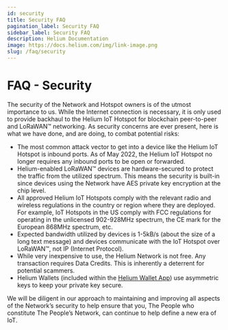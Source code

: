 ```yaml
---
id: security
title: Security FAQ
pagination_label: Security FAQ
sidebar_label: Security FAQ
description: Helium Documentation
image: https://docs.helium.com/img/link-image.png
slug: /faq/security
---
```



# FAQ - Security

<LegacyContentBanner />

The security of the Network and Hotspot owners is of the utmost importance to us. While the Internet
connection is necessary, it is only used to provide backhaul to the Helium IoT Hotspot for blockchain
peer-to-peer and LoRaWAN&trade; networking. As security concerns are ever present, here is what we have
done, and are doing, to combat potential risks:

- The most common attack vector to get into a device like the Helium IoT Hotspot is inbound ports. As of May
  2022, the Helium IoT Hotspot no longer requires any inbound ports to be open or forwarded.
- Helium-enabled LoRaWAN&trade; devices are hardware-secured to protect the traffic from the utilized
  spectrum. This means the security is built-in since devices using the Network have AES private key
  encryption at the chip level.
- All approved Helium IoT Hotspots comply with the relevant radio and wireless regulations in the
  country or region where they are deployed. For example, IoT Hotspots in the US comply with FCC
  regulations for operating in the unlicensed 902-928MHz spectrum, the CE mark for the European
  868MHz spectrum, etc.
- Expected bandwidth utilized by devices is 1-5kB/s (about the size of a long text message) and
  devices communicate with the IoT Hotspot over LoRaWAN&trade;, not IP (Internet Protocol).
- While very inexpensive to use, the Helium Network is not free. Any transaction requires Data
  Credits. This is inherently a deterrent for potential scammers.
- Helium Wallets (included within the [Helium Wallet App][helium-wallet-app]) use asymmetric keys to keep your private key
  secure.

We will be diligent in our approach to maintaining and improving all aspects of the Network’s
security to help ensure that you, The People who constitute The People’s Network, can continue to
help define a new era of IoT.

[helium-wallet-app]: /wallets/helium-wallet-app